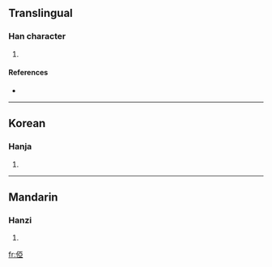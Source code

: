 ==Translingual==

===Han character===
{{Han char|rn=9|rad=人|as=08|sn=10|four=|canj=人一中一 (OMLM)}}

# {{defn|Han}}

====References====
* {{Han ref|kx=0106.200|dkj=00735|dj=0227.030|hdz=10171.010|uh=4FF9|ud=20473}}

----

==Korean==

===Hanja===
{{ko-hanja|hangeul=아|rv=a|mr=a}}

# {{defn|Korean}}

----

==Mandarin==

===Hanzi===
{{cmn-hanzi|pin=[[yà]] ([[ya4]])|wg=ya<sup>4</sup>}}

# {{defn|Mandarin}}

[[fr:俹]]